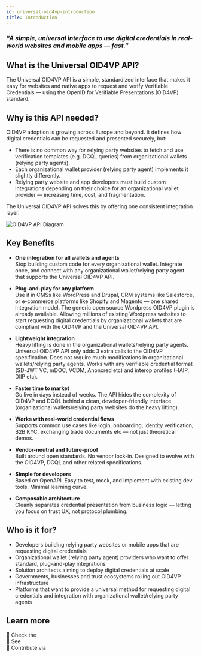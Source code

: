 ```yaml
---
id: universal-oid4vp-introduction
title: Introduction
---
```



### *"A simple, universal interface to use digital credentials in real-world websites and mobile apps — fast.”*

## What is the Universal OID4VP API?

The Universal OID4VP API is a simple, standardized interface that makes it easy for websites and native apps to request and verify Verifiable Credentials — using the OpenID for Verifiable Presentations (OID4VP) standard.

## Why is this API needed?

<div style={{ display: 'flex', alignItems: 'flex-start', gap: '2rem', flexWrap: 'wrap' }}>
  <div style={{ flex: 1, minWidth: '300px' }}>
    <p>OID4VP adoption is growing across Europe and beyond. It defines how digital credentials can be requested and presented securely, but:</p>
    <ul>
      <li>There is no common way for relying party websites to fetch and use verification templates (e.g. DCQL queries) from organizational wallets (relying party agents).</li>
      <li>Each organizational wallet provider (relying party agent) implements it slightly differently.</li>
      <li>Relying party website and app developers must build custom integrations depending on their choice for an organizational wallet provider — increasing time, cost, and fragmentation.</li>
    </ul>
    <p>The Universal OID4VP API solves this by offering one consistent integration layer.</p>
  </div>
  <div style={{ flex: 1, minWidth: '300px' }}>
    <img src={useBaseUrl('/img/oid4vp-diagram.png')} alt="OID4VP API Diagram" style={{ maxWidth: '100%' }} />
  </div>
</div>

## Key Benefits

- **One integration for all wallets and agents**  
  Stop building custom code for every organizational wallet. Integrate once, and connect with any organizational wallet/relying party agent that supports the Universal OID4VP API.

- **Plug-and-play for any platform**  
  Use it in CMSs like WordPress and Drupal, CRM systems like Salesforce, or e-commerce platforms like Shopify and Magento — one shared integration model. The generic open source Wordpress OID4VP plugin is already available. Allowing millions of existing Wordpress websites to start requesting digital credentials by organizational wallets that are compliant with the OID4VP and the Universal OID4VP API.

- **Lightweight integration**  
  Heavy lifting is done in the organizational wallets/relying party agents. Universal OID4VP API only adds 3 extra calls to the OID4VP specification. Does not require much modifications in organizational wallets/relying party agents. Works with any verifiable credential format (SD-JWT VC, mDOC, VCDM, Anoncred etc) and interop profiles (HAIP, DIIP etc).

- **Faster time to market**  
  Go live in days instead of weeks. The API hides the complexity of OID4VP and DCQL behind a clean, developer-friendly interface (organizational wallets/relying party websites do the heavy lifting).

- **Works with real-world credential flows**  
  Supports common use cases like login, onboarding, identity verification, B2B KYC, exchanging trade documents etc — not just theoretical demos.

- **Vendor-neutral and future-proof**  
  Built around open standards. No vendor lock-in. Designed to evolve with the OID4VP, DCQL and other related specifications.

- **Simple for developers**  
  Based on OpenAPI. Easy to test, mock, and implement with existing dev tools. Minimal learning curve.

- **Composable architecture**  
  Cleanly separates credential presentation from business logic — letting you focus on trust UX, not protocol plumbing.

## Who is it for?

- Developers building relying party websites or mobile apps that are requesting digital credentials  
- Organizational wallet (relying party agent) providers who want to offer standard, plug-and-play integrations  
- Solution architects aiming to deploy digital credentials at scale  
- Governments, businesses and trust ecosystems rolling out OID4VP infrastructure  
- Platforms that want to provide a universal method for requesting digital credentials and integration with organizational wallet/relying party agents

## Learn more

📄 Check the  
🧩 See  
💬 Contribute via  

